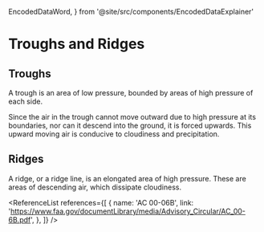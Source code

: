   EncodedDataWord,
} from '@site/src/components/EncodedDataExplainer'

# Troughs and Ridges

## Troughs

A trough is an area of low pressure, bounded by areas of high pressure of each
side.

Since the air in the trough cannot move outward due to high pressure at its
boundaries, nor can it descend into the ground, it is forced upwards. This
upward moving air is conducive to cloudiness and precipitation.

## Ridges

A ridge, or a ridge line, is an elongated area of high pressure. These are areas
of descending air, which dissipate cloudiness.

<ReferenceList
  references={[
    {
      name: 'AC 00-06B',
      link: 'https://www.faa.gov/documentLibrary/media/Advisory_Circular/AC_00-6B.pdf',
    },
  ]}
/>
